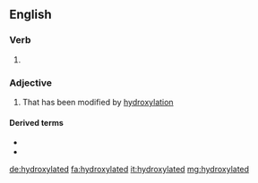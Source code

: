 ==English==

===Verb===
{{head|en|verb form}}

# {{en-past of|hydroxylate}}

===Adjective===
{{en-adj}}

# {{lb|en|organic chemistry}} That has been modified by [[hydroxylation]]

====Derived terms====
* {{l|en|dihydroxylated}}
* {{l|en|trihydroxylated}}

[[de:hydroxylated]]
[[fa:hydroxylated]]
[[it:hydroxylated]]
[[mg:hydroxylated]]